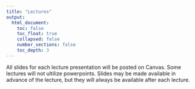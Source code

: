 ```yaml
---
title: "Lectures"
output: 
  html_document:
    toc: false
    toc_float: true
    collapsed: false
    number_sections: false
    toc_depth: 3
---
```


All slides for each lecture presentation will be posted on Canvas. Some lectures will not ultilize powerpoints. Slides may be made available in advance of the lecture, but they will always be available after each lecture.


